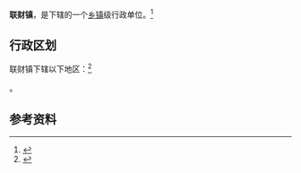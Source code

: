 {{中国乡级行政区|64/04/23/102/000}}

'''联财镇'''，是{{PRC admin/fullname|64/04/23/102/000|3}}下辖的一个[[乡镇|乡镇]]级行政单位。<ref>{{PRC admin/ref sgc|{{PRC admin/parent|64/04/23/102/000}}}}</ref>

== 行政区划 ==

联财镇下辖以下地区：<ref>{{PRC admin/ref sgc|64/04/23/102/000}}</ref>

{{PRC admin/children|64/04/23/102/000}}。

== 参考资料 ==

{{reflist}}

{{行政区划小作品}}
{{PRC admin/navcat|64/04/23/102/000}}